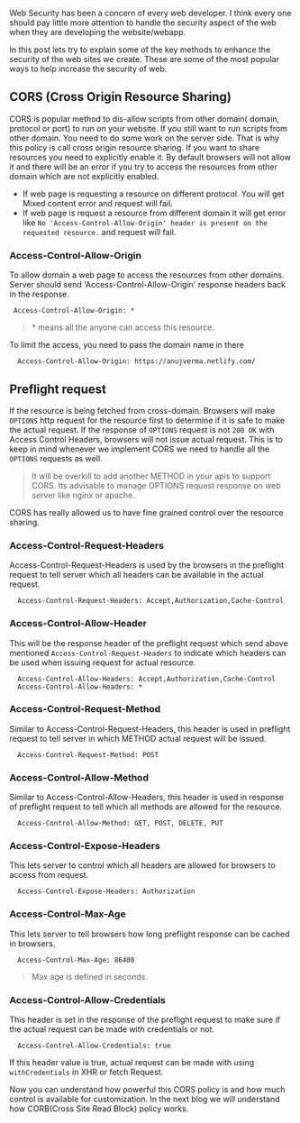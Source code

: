 Web Security has been a concern of every web developer. I think every one should pay little more attention to handle the security aspect of the web when they are developing the website/webapp.


In this post lets try to explain some of the key methods to enhance the security of the web sites we create.
These are some of the most popular ways to help increase the security of web.

## CORS (Cross Origin Resource Sharing)
CORS is popular method to dis-allow scripts from other domain( domain, protocol or port) to run on your website.
If you still want to run scripts from other domain. You need to do some work on the server side.
That is why this policy is call cross origin resource sharing. If you want to share resources you need to explicitly enable it. 
By default browsers will not allow it and there will be an error if you try to access the resources from other domain which are not explicitly enabled.
 - If web page is requesting a resource on different protocol. You will get Mixed content error and request will fail.
 - If web page is request a resource from different domain it will get error like `No 'Access-Control-Allow-Origin' header is present on the requested resource.` and request will fail.

### Access-Control-Allow-Origin

 To allow domain a web page to access the resources from other domains. Server should send 'Access-Control-Allow-Origin' response headers back in the response.
 ```
  Access-Control-Allow-Origin: *
 ```

  > \* means all the anyone can access this resource.

To limit the access, you need to pass the domain name in there
```
  Access-Control-Allow-Origin: https://anujverma.netlify.com/
 ```

 ## Preflight request
 If the resource is being fetched from cross-domain. Browsers will make `OPTIONS` http request for the resource first to determine
 if it is safe to make the actual request. If the response of `OPTIONS` request is not `200 OK` with Access Control Headers, browsers will not issue actual request.
 This is to keep in mind whenever we implement CORS we need to handle all the `OPTIONS` requests as well.

 > It will be overkill to add another METHOD in your apis to support CORS. Its advisable to manage OPTIONS request response on web server like nginx or apache.


CORS has really allowed us to have fine grained control over the resource sharing.

### Access-Control-Request-Headers
Access-Control-Request-Headers is used by the browsers in the preflight request to tell server which all headers can be available in the actual request.
```
  Access-Control-Request-Headers: Accept,Authorization,Cache-Control
```

### Access-Control-Allow-Header
This will be the response header of the preflight request which send above mentioned `Access-Control-Request-Headers` to indicate which headers can be used when issuing request for actual resource.
```
  Access-Control-Allow-Headers: Accept,Authorization,Cache-Control
  Access-Control-Allow-Headers: *
```


### Access-Control-Request-Method
Similar to Access-Control-Request-Headers, this header is used in preflight request to tell server in which METHOD actual request will be issued.
```
  Access-Control-Request-Method: POST
```

### Access-Control-Allow-Method
Similar to Access-Control-Allow-Headers, this header is used in response of preflight request to tell which all methods are allowed for the resource.
```
  Access-Control-Allow-Method: GET, POST, DELETE, PUT
```

### Access-Control-Expose-Headers
This lets server to control which all headers are allowed for browsers to access from request.
```
  Access-Control-Expose-Headers: Authorization
```

### Access-Control-Max-Age
This lets server to tell browsers how long preflight response can be cached in browsers.
```
  Access-Control-Max-Age: 86400
```
 > Max age is defined in seconds.


### Access-Control-Allow-Credentials
This header is set in the response of the preflight request to make sure if the actual request can be made with credentials or not.
```
  Access-Control-Allow-Credentials: true
```
If this header value is true, actual request can be made with using `withCredentials` in XHR or fetch Request. 

Now you can understand how powerful this CORS policy is and how much control is available for customization.
In the next blog we will understand how CORB(Cross Site Read Block) policy works.